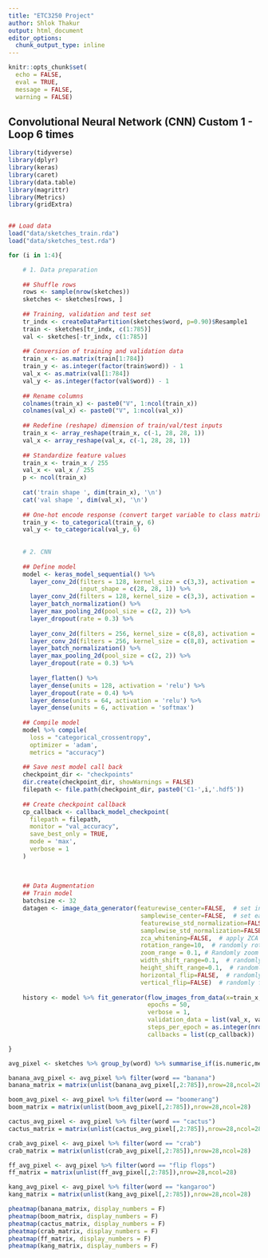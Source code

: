 ---
title: "ETC3250 Project"
author: Shlok Thakur
output: html_document
editor_options: 
  chunk_output_type: inline
---
```{r setup, include=FALSE}
knitr::opts_chunk$set(
  echo = FALSE,
  eval = TRUE,
  message = FALSE,
  warning = FALSE)
```


## Convolutional Neural Network (CNN) Custom 1 - Loop 6 times
```{r}
library(tidyverse) 
library(dplyr) 
library(keras)
library(caret)
library(data.table)
library(magrittr)
library(Metrics)
library(gridExtra)


## Load data
load("data/sketches_train.rda") 
load("data/sketches_test.rda") 

for (i in 1:4){

    # 1. Data preparation
    
    ## Shuffle rows
    rows <- sample(nrow(sketches))
    sketches <- sketches[rows, ]
    
    ## Training, validation and test set
    tr_indx <- createDataPartition(sketches$word, p=0.90)$Resample1
    train <- sketches[tr_indx, c(1:785)]
    val <- sketches[-tr_indx, c(1:785)]
    
    ## Conversion of training and validation data
    train_x <- as.matrix(train[1:784])
    train_y <- as.integer(factor(train$word)) - 1
    val_x <- as.matrix(val[1:784]) 
    val_y <- as.integer(factor(val$word)) - 1
    
    ## Rename columns 
    colnames(train_x) <- paste0("V", 1:ncol(train_x))
    colnames(val_x) <- paste0("V", 1:ncol(val_x))
    
    ## Redefine (reshape) dimension of train/val/test inputs
    train_x <- array_reshape(train_x, c(-1, 28, 28, 1))
    val_x <- array_reshape(val_x, c(-1, 28, 28, 1))
    
    ## Standardize feature values
    train_x <- train_x / 255
    val_x <- val_x / 255
    p <- ncol(train_x)
    
    cat('train shape ', dim(train_x), '\n')
    cat('val shape ', dim(val_x), '\n')
    
    ## One-hot encode response (convert target variable to class matrix)
    train_y <- to_categorical(train_y, 6)
    val_y <- to_categorical(val_y, 6)
    
    
    # 2. CNN
    
    ## Define model
    model <- keras_model_sequential() %>%
      layer_conv_2d(filters = 128, kernel_size = c(3,3), activation = 'relu', padding = 'same',
                    input_shape = c(28, 28, 1)) %>% 
      layer_conv_2d(filters = 128, kernel_size = c(3,3), activation = 'relu', padding = 'same') %>%  
      layer_batch_normalization() %>%
      layer_max_pooling_2d(pool_size = c(2, 2)) %>%
      layer_dropout(rate = 0.3) %>% 
    
      layer_conv_2d(filters = 256, kernel_size = c(8,8), activation = 'relu', padding = 'same') %>% 
      layer_conv_2d(filters = 256, kernel_size = c(8,8), activation = 'relu', padding = 'same') %>% 
      layer_batch_normalization() %>%
      layer_max_pooling_2d(pool_size = c(2, 2)) %>%
      layer_dropout(rate = 0.3) %>% 
      
      layer_flatten() %>%
      layer_dense(units = 128, activation = 'relu') %>%
      layer_dropout(rate = 0.4) %>%
      layer_dense(units = 64, activation = 'relu') %>%
      layer_dense(units = 6, activation = 'softmax')
    
    ## Compile model
    model %>% compile(
      loss = "categorical_crossentropy",
      optimizer = 'adam',
      metrics = "accuracy")
    
    ## Save nest model call back
    checkpoint_dir <- "checkpoints"
    dir.create(checkpoint_dir, showWarnings = FALSE)
    filepath <- file.path(checkpoint_dir, paste0('C1-',i,'.hdf5'))
    
    ## Create checkpoint callback
    cp_callback <- callback_model_checkpoint(
      filepath = filepath,
      monitor = "val_accuracy",
      save_best_only = TRUE,
      mode = 'max',
      verbose = 1
    )
    
    
    
    ## Data Augmentation
    ## Train model
    batchsize <- 32
    datagen <- image_data_generator(featurewise_center=FALSE,  # set input mean to 0 over the dataset
                                     samplewise_center=FALSE,  # set each sample mean to 0
                                     featurewise_std_normalization=FALSE,  # divide inputs by std of the dataset
                                     samplewise_std_normalization=FALSE,  # divide each input by its std
                                     zca_whitening=FALSE,  # apply ZCA whitening
                                     rotation_range=10,  # randomly rotate images in the range (degrees, 0 to 180)
                                     zoom_range = 0.1, # Randomly zoom image 
                                     width_shift_range=0.1,  # randomly shift images horizontally (fraction of total width)
                                     height_shift_range=0.1,  # randomly shift images vertically (fraction of total height)
                                     horizontal_flip=FALSE,  # randomly flip images
                                     vertical_flip=FALSE)  # randomly flip images
    
    history <- model %>% fit_generator(flow_images_from_data(x=train_x, y=train_y, generator=datagen, batch_size = batchsize), 
                                       epochs = 50,
                                       verbose = 1,
                                       validation_data = list(val_x, val_y),
                                       steps_per_epoch = as.integer(nrow(train_x) / batchsize),
                                       callbacks = list(cp_callback))

}
```

```{r}
avg_pixel <- sketches %>% group_by(word) %>% summarise_if(is.numeric,mean) %>% select(-id)

banana_avg_pixel <- avg_pixel %>% filter(word == "banana")
banana_matrix = matrix(unlist(banana_avg_pixel[,2:785]),nrow=28,ncol=28)

boom_avg_pixel <- avg_pixel %>% filter(word == "boomerang")
boom_matrix = matrix(unlist(boom_avg_pixel[,2:785]),nrow=28,ncol=28)

cactus_avg_pixel <- avg_pixel %>% filter(word == "cactus")
cactus_matrix = matrix(unlist(cactus_avg_pixel[,2:785]),nrow=28,ncol=28)

crab_avg_pixel <- avg_pixel %>% filter(word == "crab")
crab_matrix = matrix(unlist(crab_avg_pixel[,2:785]),nrow=28,ncol=28)

ff_avg_pixel <- avg_pixel %>% filter(word == "flip flops")
ff_matrix = matrix(unlist(ff_avg_pixel[,2:785]),nrow=28,ncol=28)

kang_avg_pixel <- avg_pixel %>% filter(word == "kangaroo")
kang_matrix = matrix(unlist(kang_avg_pixel[,2:785]),nrow=28,ncol=28)

pheatmap(banana_matrix, display_numbers = F)
pheatmap(boom_matrix, display_numbers = F)
pheatmap(cactus_matrix, display_numbers = F)
pheatmap(crab_matrix, display_numbers = F)
pheatmap(ff_matrix, display_numbers = F)
pheatmap(kang_matrix, display_numbers = F)


```









